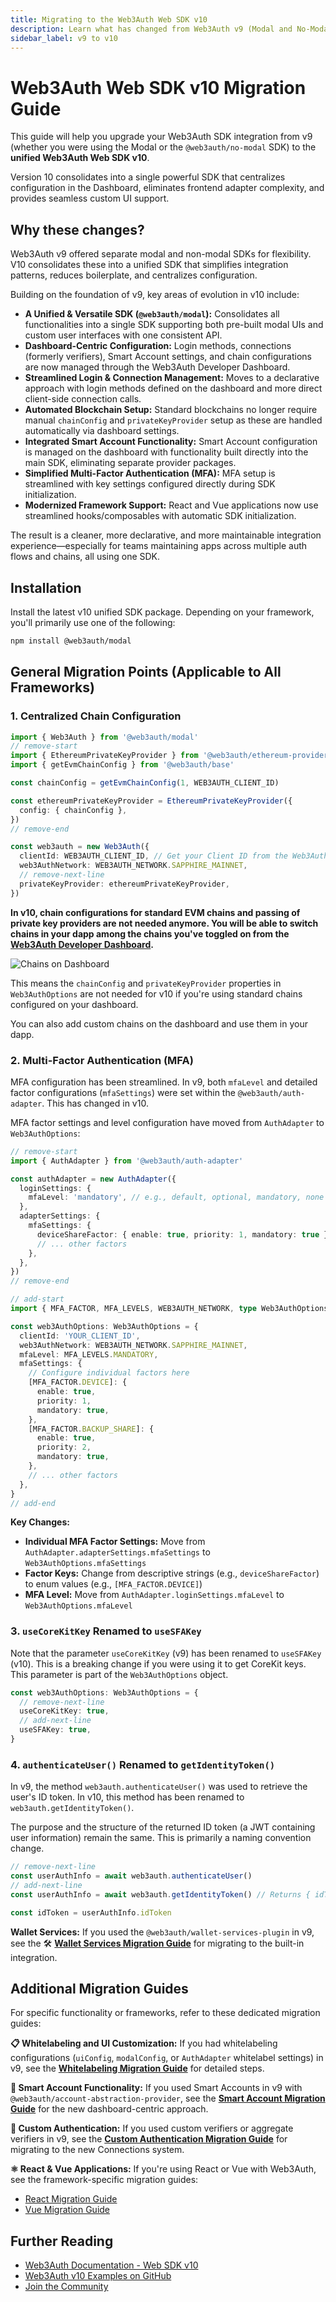```yaml
---
title: Migrating to the Web3Auth Web SDK v10
description: Learn what has changed from Web3Auth v9 (Modal and No-Modal) to the v10 Web SDK with minimal changes and cleaner architecture.
sidebar_label: v9 to v10
---
```



# Web3Auth Web SDK v10 Migration Guide

This guide will help you upgrade your Web3Auth SDK integration from v9 (whether you were using the Modal or the `@web3auth/no-modal` SDK) to the **unified Web3Auth Web SDK v10**.

Version 10 consolidates into a single powerful SDK that centralizes configuration in the Dashboard, eliminates frontend adapter complexity, and provides seamless custom UI support.

## Why these changes?

Web3Auth v9 offered separate modal and non-modal SDKs for flexibility. V10 consolidates these into a unified SDK that simplifies integration patterns, reduces boilerplate, and centralizes configuration.

Building on the foundation of v9, key areas of evolution in v10 include:

- **A Unified & Versatile SDK (`@web3auth/modal`):** Consolidates all functionalities into a single SDK supporting both pre-built modal UIs and custom user interfaces with one consistent API.
- **Dashboard-Centric Configuration:** Login methods, connections (formerly verifiers), Smart Account settings, and chain configurations are now managed through the Web3Auth Developer Dashboard.
- **Streamlined Login & Connection Management:** Moves to a declarative approach with login methods defined on the dashboard and more direct client-side connection calls.
- **Automated Blockchain Setup:** Standard blockchains no longer require manual `chainConfig` and `privateKeyProvider` setup as these are handled automatically via dashboard settings.
- **Integrated Smart Account Functionality:** Smart Account configuration is managed on the dashboard with functionality built directly into the main SDK, eliminating separate provider packages.
- **Simplified Multi-Factor Authentication (MFA):** MFA setup is streamlined with key settings configured directly during SDK initialization.
- **Modernized Framework Support:** React and Vue applications now use streamlined hooks/composables with automatic SDK initialization.

The result is a cleaner, more declarative, and more maintainable integration experience—especially for teams maintaining apps across multiple auth flows and chains, all using one SDK.

## Installation

Install the latest v10 unified SDK package. Depending on your framework, you'll primarily use one of the following:

```bash npm2yarn
npm install @web3auth/modal
```

## General Migration Points (Applicable to All Frameworks)

### 1. Centralized Chain Configuration

```typescript
import { Web3Auth } from '@web3auth/modal'
// remove-start
import { EthereumPrivateKeyProvider } from '@web3auth/ethereum-provider'
import { getEvmChainConfig } from '@web3auth/base'

const chainConfig = getEvmChainConfig(1, WEB3AUTH_CLIENT_ID)

const ethereumPrivateKeyProvider = EthereumPrivateKeyProvider({
  config: { chainConfig },
})
// remove-end

const web3auth = new Web3Auth({
  clientId: WEB3AUTH_CLIENT_ID, // Get your Client ID from the Web3Auth Dashboard
  web3AuthNetwork: WEB3AUTH_NETWORK.SAPPHIRE_MAINNET,
  // remove-next-line
  privateKeyProvider: ethereumPrivateKeyProvider,
})
```

**In v10, chain configurations for standard EVM chains and passing of private key providers are not needed anymore. You will be able to switch chains in your dapp among the chains you've toggled on from the [Web3Auth Developer Dashboard](https://dashboard.web3auth.io).**

![Chains on Dashboard](https://i.ibb.co/4nCD2GTJ/chains.gif)

This means the `chainConfig` and `privateKeyProvider` properties in `Web3AuthOptions` are not needed for v10 if you're using standard chains configured on your dashboard.

You can also add custom chains on the dashboard and use them in your dapp.

### 2. Multi-Factor Authentication (MFA)

MFA configuration has been streamlined. In v9, both `mfaLevel` and detailed factor configurations (`mfaSettings`) were set within the `@web3auth/auth-adapter`. This has changed in v10.

MFA factor settings and level configuration have moved from `AuthAdapter` to `Web3AuthOptions`:

```typescript
// remove-start
import { AuthAdapter } from '@web3auth/auth-adapter'

const authAdapter = new AuthAdapter({
  loginSettings: {
    mfaLevel: 'mandatory', // e.g., default, optional, mandatory, none
  },
  adapterSettings: {
    mfaSettings: {
      deviceShareFactor: { enable: true, priority: 1, mandatory: true },
      // ... other factors
    },
  },
})
// remove-end

// add-start
import { MFA_FACTOR, MFA_LEVELS, WEB3AUTH_NETWORK, type Web3AuthOptions } from '@web3auth/modal'

const web3AuthOptions: Web3AuthOptions = {
  clientId: 'YOUR_CLIENT_ID',
  web3AuthNetwork: WEB3AUTH_NETWORK.SAPPHIRE_MAINNET,
  mfaLevel: MFA_LEVELS.MANDATORY,
  mfaSettings: {
    // Configure individual factors here
    [MFA_FACTOR.DEVICE]: {
      enable: true,
      priority: 1,
      mandatory: true,
    },
    [MFA_FACTOR.BACKUP_SHARE]: {
      enable: true,
      priority: 2,
      mandatory: true,
    },
    // ... other factors
  },
}
// add-end
```

**Key Changes:**

- **Individual MFA Factor Settings:** Move from `AuthAdapter.adapterSettings.mfaSettings` to `Web3AuthOptions.mfaSettings`
- **Factor Keys:** Change from descriptive strings (e.g., `deviceShareFactor`) to enum values (e.g., `[MFA_FACTOR.DEVICE]`)
- **MFA Level:** Move from `AuthAdapter.loginSettings.mfaLevel` to `Web3AuthOptions.mfaLevel`

### 3. `useCoreKitKey` Renamed to `useSFAKey`

Note that the parameter `useCoreKitKey` (v9) has been renamed to `useSFAKey` (v10). This is a breaking change if you were using it to get CoreKit keys. This parameter is part of the `Web3AuthOptions` object.

```typescript
const web3AuthOptions: Web3AuthOptions = {
  // remove-next-line
  useCoreKitKey: true,
  // add-next-line
  useSFAKey: true,
}
```

### 4. `authenticateUser()` Renamed to `getIdentityToken()`

In v9, the method `web3auth.authenticateUser()` was used to retrieve the user's ID token. In v10, this method has been renamed to `web3auth.getIdentityToken()`.

The purpose and the structure of the returned ID token (a JWT containing user information) remain the same. This is primarily a naming convention change.

```typescript
// remove-next-line
const userAuthInfo = await web3auth.authenticateUser()
// add-next-line
const userAuthInfo = await web3auth.getIdentityToken() // Returns { idToken: string }

const idToken = userAuthInfo.idToken
```

**Wallet Services:** If you used the `@web3auth/wallet-services-plugin` in v9, see the 🛠️ **[Wallet Services Migration Guide](./wallet-services)** for migrating to the built-in integration.

## Additional Migration Guides

For specific functionality or frameworks, refer to these dedicated migration guides:

**📋 Whitelabeling and UI Customization:** If you had whitelabeling configurations (`uiConfig`, `modalConfig`, or `AuthAdapter` whitelabel settings) in v9, see the **[Whitelabeling Migration Guide](./whitelabeling)** for detailed steps.

**🔧 Smart Account Functionality:** If you used Smart Accounts in v9 with `@web3auth/account-abstraction-provider`, see the **[Smart Account Migration Guide](./smart-accounts)** for the new dashboard-centric approach.

**🔐 Custom Authentication:** If you used custom verifiers or aggregate verifiers in v9, see the **[Custom Authentication Migration Guide](./custom-authentication)** for migrating to the new Connections system.

**⚛️ React & Vue Applications:** If you're using React or Vue with Web3Auth, see the framework-specific migration guides:
- [React Migration Guide](/embedded-wallets/sdk/react/migration-guides/modal-v9-to-v10-react)
- [Vue Migration Guide](/embedded-wallets/sdk/vue/migration-guides/modal-v9-to-v10-vue)

## Further Reading

- [Web3Auth Documentation - Web SDK v10](https://web3auth.io/embedded-wallets/sdk/js)
- [Web3Auth v10 Examples on GitHub](https://github.com/Web3Auth/web3auth-examples)
- [Join the Community](https://web3auth.io/community)
